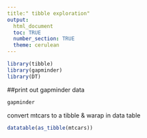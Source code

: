 ---
title:" tibble exploration"
output: 
  html_document
  toc: TRUE 
  number_section: TRUE 
  theme: cerulean 
---
```{r load, warning = FALSE, echo = FALSE}
library(tibble)
library(gapminder)
library(DT)
```
##print out gapminder data


```{r}
gapminder
```
convert mtcars to a tibble & warap in data table 
```{r}
datatable(as_tibble(mtcars))
```


